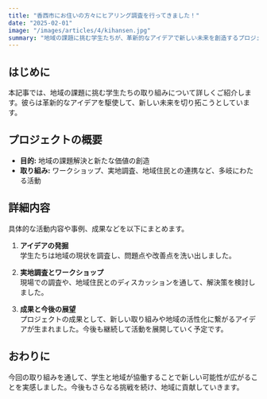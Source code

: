 ```yaml
---
title: "香西市にお住いの方々にヒアリング調査を行ってきました！"
date: "2025-02-01"
image: "/images/articles/4/kihansen.jpg"
summary: "地域の課題に挑む学生たちが、革新的なアイデアで新しい未来を創造するプロジェクトをレポート。"
---
```


## はじめに

本記事では、地域の課題に挑む学生たちの取り組みについて詳しくご紹介します。彼らは革新的なアイデアを駆使して、新しい未来を切り拓こうとしています。

## プロジェクトの概要

- **目的:** 地域の課題解決と新たな価値の創造
- **取り組み:** ワークショップ、実地調査、地域住民との連携など、多岐にわたる活動

## 詳細内容

具体的な活動内容や事例、成果などを以下にまとめます。

1. **アイデアの発掘**  
   学生たちは地域の現状を調査し、問題点や改善点を洗い出しました。

2. **実地調査とワークショップ**  
   現場での調査や、地域住民とのディスカッションを通して、解決策を検討しました。

3. **成果と今後の展望**  
   プロジェクトの成果として、新しい取り組みや地域の活性化に繋がるアイデアが生まれました。今後も継続して活動を展開していく予定です。

## おわりに

今回の取り組みを通して、学生と地域が協働することで新しい可能性が広がることを実感しました。今後もさらなる挑戦を続け、地域に貢献していきます。
